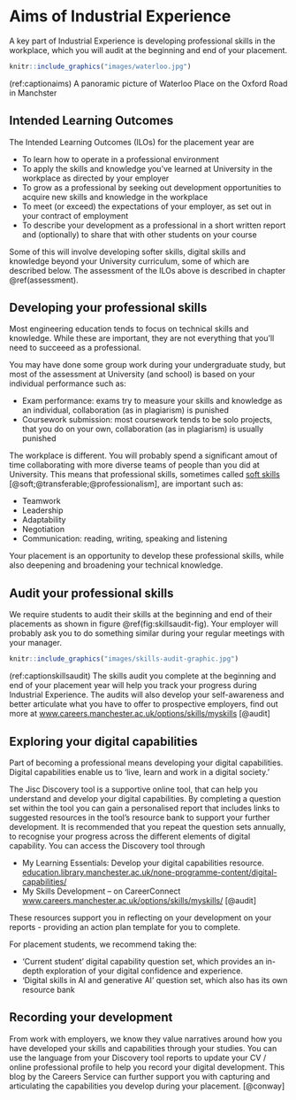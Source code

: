 # Aims of Industrial Experience {#aims}

A key part of Industrial Experience is developing professional skills in the workplace, which you will audit at the beginning and end of your placement.

```r
knitr::include_graphics("images/waterloo.jpg")
```

(ref:captionaims) A panoramic picture of Waterloo Place on the Oxford Road in Manchster

## Intended Learning Outcomes {#ilos}

The Intended Learning Outcomes (ILOs) for the placement year are

* To learn how to operate in a professional environment
* To apply the skills and knowledge you've learned at University in the workplace as directed by your employer
* To grow as a professional by seeking out development opportunities to acquire new skills and knowledge in the workplace
*  To meet (or exceed) the expectations of your employer, as set out in your contract of employment
* To describe your development as a professional in a short written report and (optionally) to share that with other students on your course

Some of this will involve developing softer skills, digital skills and knowledge beyond your University curriculum, some of which are described below. The assessment of the ILOs above is described in chapter \@ref(assessment).

## Developing your professional skills {#soft}
Most engineering education tends to focus on technical skills and knowledge.  While these are important, they are not everything that you'll need to succeeed as a professional. 

You may have done some group work during your undergraduate study, but most of the assessment at University (and school) is based on your individual performance such as:

* Exam performance: exams try to measure your skills and knowledge as an individual, collaboration (as in plagiarism) is punished
* Coursework submission: most coursework tends to be solo projects, that you do on your own, collaboration (as in plagiarism) is usually punished

The workplace is different. You will probably spend a significant amout of time collaborating with more diverse teams of people than you did at University. This means that professional skills, sometimes called [soft skills](https://en.wikipedia.org/wiki/Soft_skills) [@soft;@transferable;@professionalism], are important such as:

* Teamwork
* Leadership
* Adaptability
* Negotiation
* Communication: reading, writing, speaking and listening

Your placement is an opportunity to develop these professional skills, while also deepening and broadening your technical knowledge.

## Audit your professional skills {#audit}
We require students to audit their skills at the beginning and end of their placements as shown in figure \@ref(fig:skillsaudit-fig). Your employer will probably ask you to do something similar during your regular meetings with your manager. 

```r
knitr::include_graphics("images/skills-audit-graphic.jpg")
```

(ref:captionskillsaudit) The skills audit you complete at the beginning and end of your placement year will help you track your progress during Industrial Experience. The audits will also develop your self-awareness and better articulate what you have to offer to prospective employers, find out more at [www.careers.manchester.ac.uk/options/skills/myskills](https://www.careers.manchester.ac.uk/options/skills/myskills/) [@audit]


## Exploring your digital capabilities {#digital}
Part of becoming a professional means developing your digital capabilities. Digital capabilities enable us to ‘live, learn and work in a digital society.’

The Jisc Discovery tool is a supportive online tool, that can help you understand and develop your digital capabilities. By completing a question set within the tool you can gain a personalised report that includes
links to suggested resources in the tool’s resource bank to support your further development. It is recommended that you repeat the question sets annually, to recognise your progress across the different elements of digital capability. You can access the Discovery tool through 

*  My Learning Essentials: Develop your digital capabilities resource. [education.library.manchester.ac.uk/none-programme-content/digital-capabilities/](https://www.education.library.manchester.ac.uk/none-programme-content/digital-capabilities/)
* My Skills Development – on CareerConnect [www.careers.manchester.ac.uk/options/skills/myskills/](https://www.careers.manchester.ac.uk/options/skills/myskills/) [@audit]

These resources support you in reflecting on your development on your reports - providing an action plan template for you to complete.

For placement students, we recommend taking the:

* ‘Current student’ digital capability question set, which provides an in-depth exploration of your digital confidence and experience.
* ‘Digital skills in AI and generative AI’ question set, which also has its own resource bank

## Recording your development {#development}
From work with employers, we know they value narratives around how you have developed your skills and capabilities through your studies. You can use the language from your Discovery tool reports to update your CV / online professional profile to help you record your digital development. This blog by the Careers Service can further support you with capturing and articulating the capabilities you develop during your placement. [@conway]
